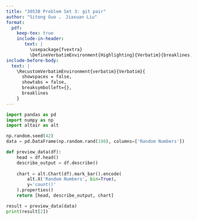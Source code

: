 ```yaml
---
title: "30538 Problem Set 3: git pair"
author: "Sitong Guo ， Jiaxuan Liu"
format: 
  pdf:
    keep-tex: true
    include-in-header: 
       text: |
         \usepackage{fvextra}
         \DefineVerbatimEnvironment{Highlighting}{Verbatim}{breaklines,commandchars=\\\{\}}
include-before-body:
  text: |
    \RecustomVerbatimEnvironment{verbatim}{Verbatim}{
      showspaces = false,
      showtabs = false,
      breaksymbolleft={},
      breaklines
    }
---
```


```python
import pandas as pd
import numpy as np
import altair as alt

np.random.seed(42)
data = pd.DataFrame(np.random.rand(100), columns=['Random Numbers'])

def preview_data(df):
    head = df.head()
    describe_output = df.describe()
    
    chart = alt.Chart(df).mark_bar().encode(
        alt.X('Random Numbers', bin=True),
        y='count()'
    ).properties()
    return [head, describe_output, chart]

result = preview_data(data)
print(result[2])
```